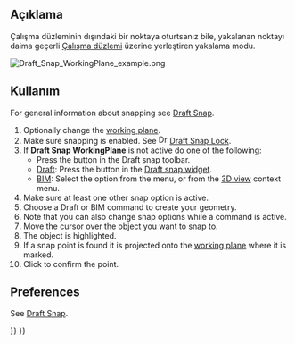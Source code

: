 <languages/>

{{Docnav
|[[Draft_Snap_Grid|Snap Grid]]
|[[Draft_Snap_Dimensions|Snap Dimensions]]
|[[Draft_Workbench|Draft]]
|IconL=Draft_Snap_Grid.svg
|IconR=Draft_Snap_Dimensions.svg
|IconC=Workbench_Draft.svg
}}

<div class="mw-translate-fuzzy">
{{GuiCommand/tr
|Name=Draft Snap WorkingPlane
|Name/tr=Taslak Çalışma düzlemi
|MenuLocation=Taslak → [[Draft Snap/tr|Yakalama]] → Çalışma düzlemi
|Workbenches=[[Draft_Workbench/tr|Taslak]], [[Arch_Workbench/tr|Mimari]]
|Shortcut=
|SeeAlso=
}}
</div>

<span id="Description"></span>
== Açıklama ==

<div class="mw-translate-fuzzy">
Çalışma düzleminin dışındaki bir noktaya oturtsanız bile, yakalanan noktayı daima geçerli [[Draft SelectPlane/tr |Çalışma düzlemi]] üzerine yerleştiren yakalama modu.
</div>

[[Image:Draft_Snap_WorkingPlane_example.png]]
{{Caption|Snapping the second point of a line to the projected endpoint of an edge}}

<span id="Usage"></span>
== Kullanım ==

For general information about snapping see [[Draft_Snap|Draft Snap]].

# Optionally change the [[Draft_SelectPlane|working plane]].
# Make sure snapping is enabled. See [[Image:Draft_Snap_Lock.svg|16px]] [[Draft_Snap_Lock|Draft Snap Lock]].
# If '''Draft Snap WorkingPlane''' is not active do one of the following:
#* Press the {{Button|[[Image:Draft_Snap_WorkingPlane.svg|16px]] [[Draft_Snap_WorkingPlane|Snap working plane]]}} button in the Draft snap toolbar.
#* [[Draft_Workbench|Draft]]: Press the {{Button|[[Image:Draft_Snap_WorkingPlane.svg|16px]] [[Draft_Snap_WorkingPlane|Snap working plane]]}} button in the [[Draft_snap_widget|Draft snap widget]].
#* [[BIM_Workbench|BIM]]: Select the {{MenuCommand|Snapping → [[Image:Draft_Snap_WorkingPlane.svg|16px]] Snap working plane}} option from the menu, or from the [[3D_view|3D view]] context menu.
# Make sure at least one other snap option is active.
# Choose a Draft or BIM command to create your geometry.
# Note that you can also change snap options while a command is active.
# Move the cursor over the object you want to snap to.
# The object is highlighted.
# If a snap point is found it is projected onto the [[Draft_SelectPlane|working plane]] where it is marked.
# Click to confirm the point.

== Preferences ==

See [[Draft_Snap#Preferences|Draft Snap]].


{{Docnav
|[[Draft_Snap_Grid|Snap Grid]]
|[[Draft_Snap_Dimensions|Snap Dimensions]]
|[[Draft_Workbench|Draft]]
|IconL=Draft_Snap_Grid.svg
|IconR=Draft_Snap_Dimensions.svg
|IconC=Workbench_Draft.svg
}}

{{Draft Tools navi{{#translation:}}}}
{{Userdocnavi{{#translation:}}}}